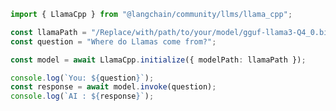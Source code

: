 ```typescript
import { LlamaCpp } from "@langchain/community/llms/llama_cpp";

const llamaPath = "/Replace/with/path/to/your/model/gguf-llama3-Q4_0.bin";
const question = "Where do Llamas come from?";

const model = await LlamaCpp.initialize({ modelPath: llamaPath });

console.log(`You: ${question}`);
const response = await model.invoke(question);
console.log(`AI : ${response}`);
```
